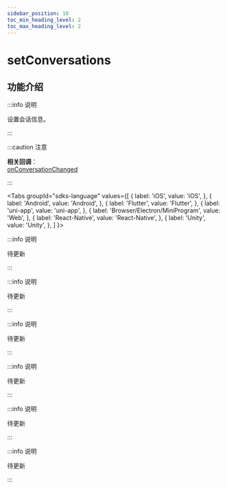 ```yaml
---
sidebar_position: 10
toc_min_heading_level: 2
toc_max_heading_level: 2
---
```


# setConversations

## 功能介绍

:::info 说明

设置会话信息。

:::

:::caution 注意

**相关回调**：      
[onConversationChanged](docs/sdks/callback/onConversationChanged.mdx)


:::

<Tabs
groupId="sdks-language"
values={[
{ label: 'iOS', value: 'iOS', },
{ label: 'Android', value: 'Android', },
{ label: 'Flutter', value: 'Flutter', },
{ label: 'uni-app', value: 'uni-app', },
{ label: 'Browser/Electron/MiniProgram', value: 'Web', },
{ label: 'React-Native', value: 'React-Native', },
{ label: 'Unity', value: 'Unity', },
]
}>

<TabItem value="Flutter">

:::info 说明

待更新

:::

</TabItem>

<TabItem value="Android">

:::info 说明

待更新

:::

</TabItem>

<TabItem value="Web">

:::info 说明

待更新

:::

</TabItem>

<TabItem value="uni-app">

:::info 说明

待更新

:::

</TabItem>

<TabItem value="React-Native">

:::info 说明

待更新

:::

</TabItem>

<TabItem value="Unity">

:::info 说明

待更新

:::

</TabItem>

</Tabs>
